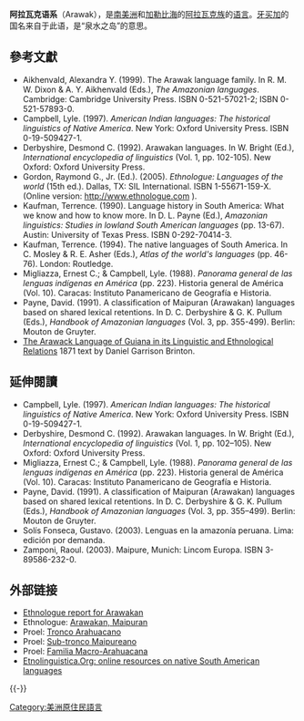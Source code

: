{{Infobox Language family
|name=阿拉瓦克语系
|altname=Arawakan
|region=[[拉丁美洲|拉丁美洲]]各语系中，分布最广的。包括{{flag|委内瑞拉}}、{{flag|秘鲁}}、{{flag|玻利维亚}}、{{flag|苏里南}}、{{flag|圭亚那}}、{{flag|哥伦比亚}}
|familycolor=American
|fam1=[[大阿拉瓦克語系|大阿拉瓦克語系]] ?
|child1={{tsl|en|Guajiboan languages|瓜吉博安語族}}
|child2=[[阿拉萬語族|阿拉萬語族]]
|child3=[[Maipurean|Maipurean]]
|linglist=AW
|iso5=awd
|map=Arawak-Languages.png
|map_caption=阿拉瓦克语系
}}

'''阿拉瓦克语系'''（Arawak），是[[南美洲|南美洲]]和[[加勒比海|加勒比海]]的[[阿拉瓦克族|阿拉瓦克族]]的[[语言|语言]]。[[牙买加|牙买加]]的国名来自于此语，是“泉水之岛”的意思。

==參考文獻==
{{refbegin|2}}
* Aikhenvald, Alexandra Y. (1999). The Arawak language family. In R. M. W. Dixon & A. Y. Aikhenvald (Eds.), ''The Amazonian languages''. Cambridge: Cambridge University Press. ISBN 0-521-57021-2; ISBN 0-521-57893-0.
* Campbell, Lyle. (1997). ''American Indian languages: The historical linguistics of Native America''. New York: Oxford University Press. ISBN 0-19-509427-1.
* Derbyshire, Desmond C. (1992). Arawakan languages. In W. Bright (Ed.), ''International encyclopedia of linguistics'' (Vol. 1, pp. 102-105). New Oxford: Oxford University Press.
* Gordon, Raymond G., Jr. (Ed.). (2005). ''Ethnologue: Languages of the world'' (15th ed.). Dallas, TX: SIL International. ISBN 1-55671-159-X. (Online version: http://www.ethnologue.com {{Wayback|url=http://www.ethnologue.com/ |date=20111013215305 }}).
* Kaufman, Terrence. (1990). Language history in South America: What we know and how to know more. In D. L. Payne (Ed.), ''Amazonian linguistics: Studies in lowland South American languages'' (pp. 13-67). Austin: University of Texas Press. ISBN 0-292-70414-3.
* Kaufman, Terrence. (1994). The native languages of South America. In C. Mosley & R. E. Asher (Eds.), ''Atlas of the world's languages'' (pp. 46-76). London: Routledge.
* Migliazza, Ernest C.; & Campbell, Lyle. (1988). ''Panorama general de las lenguas indígenas en América'' (pp. 223). Historia general de América (Vol. 10). Caracas: Instituto Panamericano de Geografía e Historia.
* Payne, David. (1991). A classification of Maipuran (Arawakan) languages based on shared lexical retentions. In D. C. Derbyshire & G. K. Pullum (Eds.), ''Handbook of Amazonian languages'' (Vol. 3, pp. 355-499). Berlin: Mouton de Gruyter.
*[http://www.gutenberg.org/etext/31273 The Arawack Language of Guiana in its Linguistic and Ethnological Relations] {{Wayback|url=http://www.gutenberg.org/etext/31273 |date=20190713121252 }}  1871 text by Daniel Garrison Brinton.
{{refend}}

==延伸閱讀==
{{refbegin}}
* Campbell, Lyle. (1997). ''American Indian languages: The historical linguistics of Native America''. New York: Oxford University Press. ISBN 0-19-509427-1.
* Derbyshire, Desmond C. (1992). Arawakan languages. In W. Bright (Ed.), ''International encyclopedia of linguistics'' (Vol. 1, pp. 102–105). New Oxford: Oxford University Press.
* Migliazza, Ernest C.; & Campbell, Lyle. (1988). ''Panorama general de las lenguas indígenas en América'' (pp. 223). Historia general de América (Vol. 10). Caracas: Instituto Panamericano de Geografía e Historia.
* Payne, David. (1991). A classification of Maipuran (Arawakan) languages based on shared lexical retentions. In D. C. Derbyshire & G. K. Pullum (Eds.), ''Handbook of Amazonian languages'' (Vol. 3, pp. 355–499). Berlin: Mouton de Gruyter.
* Solís Fonseca, Gustavo. (2003). Lenguas en la amazonía peruana. Lima: edición por demanda.
* Zamponi, Raoul. (2003). Maipure, Munich: Lincom Europa. ISBN 3-89586-232-0.
{{refend}}

==外部链接==
*[http://www.ethnologue.com/show_family.asp?subid=90534 Ethnologue report for Arawakan] {{Wayback|url=http://www.ethnologue.com/show_family.asp?subid=90534 |date=20081008043537 }} {{en}}
* Ethnologue: [http://www.ethnologue.com/show_family.asp?subid=90535 Arawakan, Maipuran] {{Wayback|url=http://www.ethnologue.com/show_family.asp?subid=90535 |date=20110513234502 }}
* Proel: [http://www.proel.org/mundo/arawak.htm Tronco Arahuacano] {{Wayback|url=http://www.proel.org/mundo/arawak.htm |date=20091211234927 }}
* Proel: [http://www.proel.org/mundo/maipurean.htm Sub-tronco Maipureano] {{Wayback|url=http://www.proel.org/mundo/maipurean.htm |date=20110514025526 }}
* Proel: [http://www.proel.org/mundo/macroarawak.htm Familia Macro-Arahuacana] {{Wayback|url=http://www.proel.org/mundo/macroarawak.htm |date=20110514025531 }}
* [http://wwww.etnolinguistica.org/ Etnolinguistica.Org: online resources on native South American languages]{{dead link|date=2018年5月 |bot=InternetArchiveBot |fix-attempted=yes }}
{{-}} 
{{Language family}}

[[Category:美洲原住民語言|Category:美洲原住民語言]]